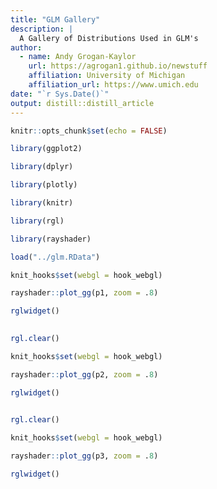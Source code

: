 ```yaml
---
title: "GLM Gallery"
description: |
  A Gallery of Distributions Used in GLM's 
author:
  - name: Andy Grogan-Kaylor 
    url: https://agrogan1.github.io/newstuff
    affiliation: University of Michigan
    affiliation_url: https://www.umich.edu
date: "`r Sys.Date()`"
output: distill::distill_article
---
```


```r

knitr::opts_chunk$set(echo = FALSE)

```

```r

library(ggplot2)

library(dplyr)

library(plotly)

library(knitr)

library(rgl)

library(rayshader)

```

```r

load("../glm.RData")

```

```r

knit_hooks$set(webgl = hook_webgl)

rayshader::plot_gg(p1, zoom = .8) 

rglwidget()
 
```

```r

rgl.clear()

knit_hooks$set(webgl = hook_webgl)

rayshader::plot_gg(p2, zoom = .8) 

rglwidget()
 
```

```r

rgl.clear()

knit_hooks$set(webgl = hook_webgl)

rayshader::plot_gg(p3, zoom = .8) 

rglwidget()
 
```











